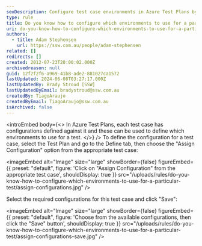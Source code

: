 ```yaml
---
seoDescription: Configure test case environments in Azure Test Plans by selecting "Assign Configuration" and choosing required settings to define which environments to use.
type: rule
title: Do you know how to configure which environments to use for a particular test?
uri: do-you-know-how-to-configure-which-environments-to-use-for-a-particular-test
authors:
  - title: Adam Stephensen
    url: https://ssw.com.au/people/adam-stephensen
related: []
redirects: []
created: 2012-07-23T20:00:02.000Z
archivedreason: null
guid: 12f2f2f6-a969-41b8-ade2-881027ca1572
lastUpdated: 2024-06-08T03:27:17.000Z
lastUpdatedBy: Brady Stroud [SSW]
lastUpdatedByEmail: bradystroud@ssw.com.au
createdBy: TiagoAraujo
createdByEmail: TiagoAraujo@ssw.com.au
isArchived: false
---
```


<introEmbed
  body={<>
In Azure Test Plans, each test case has configurations defined against it and these can be used to define which environments to use for a test.
  </>}
/>
To define the configuration for a test case, select the Test Plan and go to the Define tab, then choose the "Assign Configuration" option from the appropriate test case:


<imageEmbed
  alt="Image"
  size="large"
  showBorder={false}
  figureEmbed={{
    preset: "default",
    figure: 'Click on "Assign Configuration" from the appropriate test case',
    shouldDisplay: true
  }}
  src="/uploads/rules/do-you-know-how-to-configure-which-environments-to-use-for-a-particular-test/assign-configurations.jpg"
/>

Select the required configurations for this test case and click "Save":


<imageEmbed
  alt="Image"
  size="large"
  showBorder={false}
  figureEmbed={{
    preset: "default",
    figure: 'Choose from the available configurations, then click the "Save" button',
    shouldDisplay: true
  }}
  src="/uploads/rules/do-you-know-how-to-configure-which-environments-to-use-for-a-particular-test/assign-configurations-save.jpg"
/>
